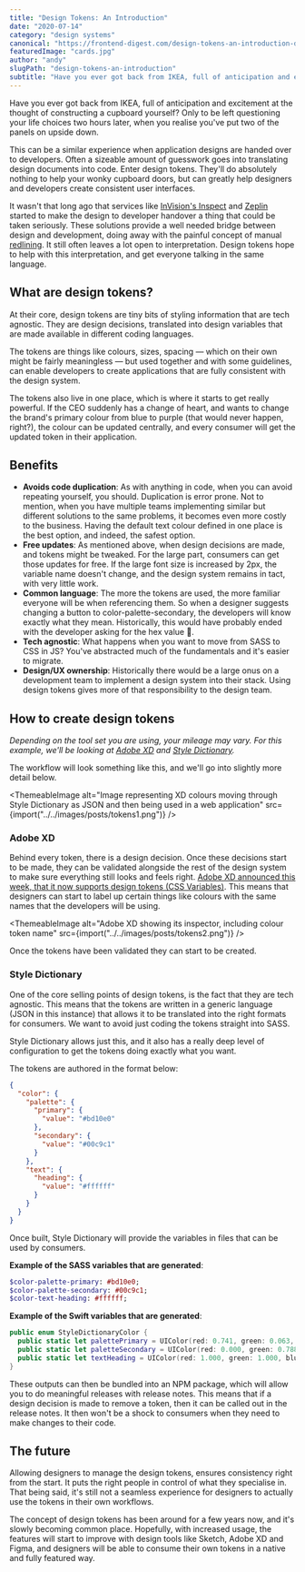 ```yaml
---
title: "Design Tokens: An Introduction"
date: "2020-07-14"
category: "design systems"
canonical: "https://frontend-digest.com/design-tokens-an-introduction-db0b3c999322"
featuredImage: "cards.jpg"
author: "andy"
slugPath: "design-tokens-an-introduction"
subtitle: "Have you ever got back from IKEA, full of anticipation and excitement at the thought of constructing a cupboard yourself? Only to be left questioning your life choices two hours later, when you realise you've put two of the panels on upside down."
---
```



Have you ever got back from IKEA, full of anticipation and excitement at the thought of constructing a cupboard yourself? Only to be left questioning your life choices two hours later, when you realise you've put two of the panels on upside down.

This can be a similar experience when application designs are handed over to developers. Often a sizeable amount of guesswork goes into translating design documents into code. Enter design tokens. They'll do absolutely nothing to help your wonky cupboard doors, but can greatly help designers and developers create consistent user interfaces.

It wasn't that long ago that services like [InVision's Inspect](https://www.invisionapp.com/feature/inspect/) and [Zeplin](https://zeplin.io/) started to make the design to developer handover a thing that could be taken seriously. These solutions provide a well needed bridge between design and development, doing away with the painful concept of manual [redlining](https://www.uxbeginner.com/glossary/redlining/). It still often leaves a lot open to interpretation. Design tokens hope to help with this interpretation, and get everyone talking in the same language.

## What are design tokens?

At their core, design tokens are tiny bits of styling information that are tech agnostic. They are design decisions, translated into design variables that are made available in different coding languages.

The tokens are things like colours, sizes, spacing — which on their own might be fairly meaningless — but used together and with some guidelines, can enable developers to create applications that are fully consistent with the design system.

The tokens also live in one place, which is where it starts to get really powerful. If the CEO suddenly has a change of heart, and wants to change the brand's primary colour from blue to purple (that would never happen, right?), the colour can be updated centrally, and every consumer will get the updated token in their application.

## Benefits

- **Avoids code duplication**: As with anything in code, when you can avoid repeating yourself, you should. Duplication is error prone. Not to mention, when you have multiple teams implementing similar but different solutions to the same problems, it becomes even more costly to the business. Having the default text colour defined in one place is the best option, and indeed, the safest option.
- **Free updates**: As mentioned above, when design decisions are made, and tokens might be tweaked. For the large part, consumers can get those updates for free. If the large font size is increased by 2px, the variable name doesn't change, and the design system remains in tact, with very little work.
- **Common language**: The more the tokens are used, the more familiar everyone will be when referencing them. So when a designer suggests changing a button to color-palette-secondary, the developers will know exactly what they mean. Historically, this would have probably ended with the developer asking for the hex value 😬.
- **Tech agnostic**: What happens when you want to move from SASS to CSS in JS? You've abstracted much of the fundamentals and it's easier to migrate.
- **Design/UX ownership**: Historically there would be a large onus on a development team to implement a design system into their stack. Using design tokens gives more of that responsibility to the design team.

## How to create design tokens

_Depending on the tool set you are using, your mileage may vary. For this example, we'll be looking at [Adobe XD](https://www.adobe.com/products/xd.html) and [Style Dictionary](https://amzn.github.io/style-dictionary/)._

The workflow will look something like this, and we'll go into slightly more detail below.

<ThemeableImage
  alt="Image representing XD colours moving through Style Dictionary as JSON and then being used in a web application"
  src={import("../../images/posts/tokens1.png")}
/>

### Adobe XD

Behind every token, there is a design decision. Once these decisions start to be made, they can be validated alongside the rest of the design system to make sure everything still looks and feels right. [Adobe XD announced this week, that it now supports design tokens (CSS Variables)](https://www.youtube.com/watch?v=-ifl1tl-SuE). This means that designers can start to label up certain things like colours with the same names that the developers will be using.

<ThemeableImage
  alt="Adobe XD showing its inspector, including colour token name"
  src={import("../../images/posts/tokens2.png")}
/>

Once the tokens have been validated they can start to be created.

### Style Dictionary

One of the core selling points of design tokens, is the fact that they are tech agnostic. This means that the tokens are written in a generic language (JSON in this instance) that allows it to be translated into the right formats for consumers. We want to avoid just coding the tokens straight into SASS.

Style Dictionary allows just this, and it also has a really deep level of configuration to get the tokens doing exactly what you want.

The tokens are authored in the format below:

```json
{
  "color": {
    "palette": {
      "primary": {
        "value": "#bd10e0"
      },
      "secondary": {
        "value": "#00c9c1"
      }
    },
    "text": {
      "heading": {
        "value": "#ffffff"
      }
    }
  }
}
```

Once built, Style Dictionary will provide the variables in files that can be used by consumers.

**Example of the SASS variables that are generated**:

```sass
$color-palette-primary: #bd10e0;
$color-palette-secondary: #00c9c1;
$color-text-heading: #ffffff;
```

**Example of the Swift variables that are generated**:

```swift
public enum StyleDictionaryColor {
  public static let palettePrimary = UIColor(red: 0.741, green: 0.063, blue: 0.878, alpha:1)
  public static let paletteSecondary = UIColor(red: 0.000, green: 0.788, blue: 0.757, alpha:1)
  public static let textHeading = UIColor(red: 1.000, green: 1.000, blue: 1.000, alpha:1)
}
```

These outputs can then be bundled into an NPM package, which will allow you to do meaningful releases with release notes. This means that if a design decision is made to remove a token, then it can be called out in the release notes. It then won't be a shock to consumers when they need to make changes to their code.

## The future

Allowing designers to manage the design tokens, ensures consistency right from the start. It puts the right people in control of what they specialise in. That being said, it's still not a seamless experience for designers to actually use the tokens in their own workflows.

The concept of design tokens has been around for a few years now, and it's slowly becoming common place. Hopefully, with increased usage, the features will start to improve with design tools like Sketch, Adobe XD and Figma, and designers will be able to consume their own tokens in a native and fully featured way.
